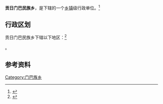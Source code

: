 {{中国乡级行政区|54/22/32/201/000}}

'''贡日门巴民族乡'''，是{{PRC admin/fullname|54/22/32/201/000|3}}下辖的一个[[乡镇|乡镇]]级行政单位。<ref>{{PRC admin/ref sgc|{{PRC admin/parent|54/22/32/201/000}}}}</ref>

== 行政区划 ==

贡日门巴民族乡下辖以下地区：<ref>{{PRC admin/ref sgc|54/22/32/201/000}}</ref>

{{PRC admin/children|54/22/32/201/000}}。

== 参考资料 ==

{{reflist}}

{{西藏行政区划小作品}}
{{PRC admin/navcat|54/22/32/201/000}}

[[Category:门巴族乡|Category:门巴族乡]]